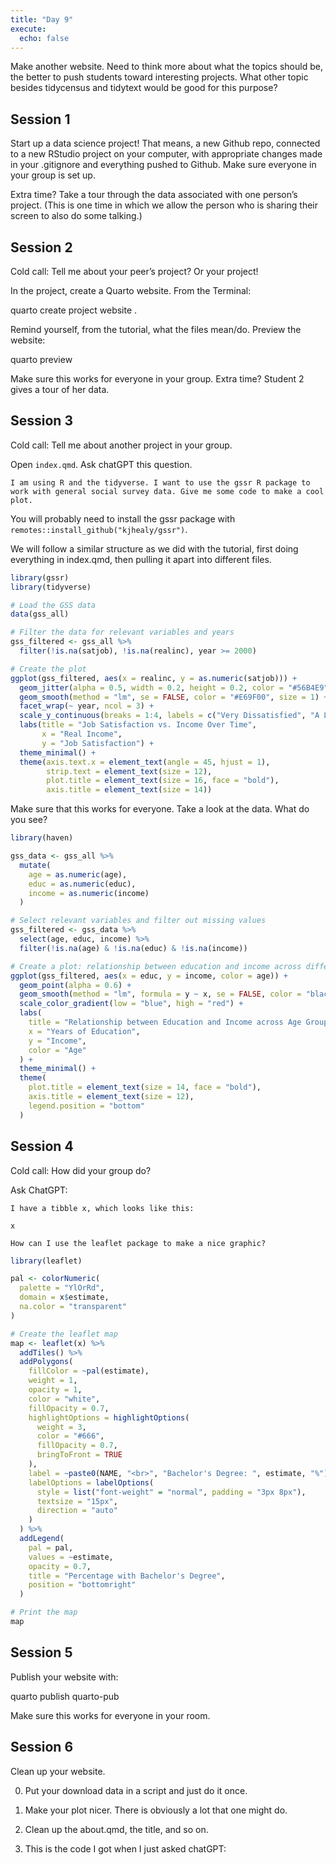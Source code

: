 ```yaml
---
title: "Day 9"
execute: 
  echo: false
---
```


Make another website. Need to think more about what the topics should be, the better to push students toward interesting projects. What other topic besides tidycensus and tidytext would be good for this purpose?

## Session 1

Start up a data science project! That means, a new Github repo, connected to a new RStudio project on your computer, with appropriate changes made in your .gitignore and everything pushed to Github. Make sure everyone in your group is set up. 

Extra time? Take a tour through the data associated with one person's project. (This is one time in which we allow the person who is sharing their screen to also do some talking.)


## Session 2

Cold call: Tell me about your peer's project? Or your project!

In the project, create a Quarto website. From the Terminal:

quarto create project website .

Remind yourself, from the tutorial, what the files mean/do. Preview the website:

quarto preview

Make sure this works for everyone in your group. Extra time? Student 2 gives a tour of her data.

## Session 3

Cold call: Tell me about another project in your group.

Open `index.qmd`. Ask chatGPT this question. 

```
I am using R and the tidyverse. I want to use the gssr R package to work with general social survey data. Give me some code to make a cool plot.
```

You will probably need to install the gssr package with `remotes::install_github("kjhealy/gssr")`.


We will follow a similar structure as we did with the tutorial, first doing everything in index.qmd, then pulling it apart into different files. 



```r
library(gssr)
library(tidyverse)

# Load the GSS data
data(gss_all)

# Filter the data for relevant variables and years
gss_filtered <- gss_all %>%
  filter(!is.na(satjob), !is.na(realinc), year >= 2000)

# Create the plot
ggplot(gss_filtered, aes(x = realinc, y = as.numeric(satjob))) +
  geom_jitter(alpha = 0.5, width = 0.2, height = 0.2, color = "#56B4E9") +
  geom_smooth(method = "lm", se = FALSE, color = "#E69F00", size = 1) +
  facet_wrap(~ year, ncol = 3) +
  scale_y_continuous(breaks = 1:4, labels = c("Very Dissatisfied", "A Little Dissatisfied", "Mod. Satisfied", "Very Satisfied")) +
  labs(title = "Job Satisfaction vs. Income Over Time",
       x = "Real Income",
       y = "Job Satisfaction") +
  theme_minimal() +
  theme(axis.text.x = element_text(angle = 45, hjust = 1),
        strip.text = element_text(size = 12),
        plot.title = element_text(size = 16, face = "bold"),
        axis.title = element_text(size = 14))

```

Make sure that this works for everyone. Take a look at the data. What do you see?

```r
library(haven)

gss_data <- gss_all %>%
  mutate(
    age = as.numeric(age),
    educ = as.numeric(educ),
    income = as.numeric(income)
  )

# Select relevant variables and filter out missing values
gss_filtered <- gss_data %>%
  select(age, educ, income) %>%
  filter(!is.na(age) & !is.na(educ) & !is.na(income))

# Create a plot: relationship between education and income across different age groups
ggplot(gss_filtered, aes(x = educ, y = income, color = age)) +
  geom_point(alpha = 0.6) +
  geom_smooth(method = "lm", formula = y ~ x, se = FALSE, color = "black", linetype = "dashed") +
  scale_color_gradient(low = "blue", high = "red") +
  labs(
    title = "Relationship between Education and Income across Age Groups",
    x = "Years of Education",
    y = "Income",
    color = "Age"
  ) +
  theme_minimal() +
  theme(
    plot.title = element_text(size = 14, face = "bold"),
    axis.title = element_text(size = 12),
    legend.position = "bottom"
  )
```


## Session 4

Cold call: How did your group do?

Ask ChatGPT:

```
I have a tibble x, which looks like this:

x

How can I use the leaflet package to make a nice graphic?
```

```r
library(leaflet)

pal <- colorNumeric(
  palette = "YlOrRd",
  domain = x$estimate,
  na.color = "transparent"
)

# Create the leaflet map
map <- leaflet(x) %>%
  addTiles() %>%
  addPolygons(
    fillColor = ~pal(estimate),
    weight = 1,
    opacity = 1,
    color = "white",
    fillOpacity = 0.7,
    highlightOptions = highlightOptions(
      weight = 3,
      color = "#666",
      fillOpacity = 0.7,
      bringToFront = TRUE
    ),
    label = ~paste0(NAME, "<br>", "Bachelor's Degree: ", estimate, "%"),
    labelOptions = labelOptions(
      style = list("font-weight" = "normal", padding = "3px 8px"),
      textsize = "15px",
      direction = "auto"
    )
  ) %>%
  addLegend(
    pal = pal,
    values = ~estimate,
    opacity = 0.7,
    title = "Percentage with Bachelor's Degree",
    position = "bottomright"
  )

# Print the map
map
```



## Session 5

Publish your website with:

quarto publish quarto-pub

Make sure this works for everyone in your room.

## Session 6

Clean up your website.

0) Put your download data in a script and just do it once.

1) Make your plot nicer. There is obviously a lot that one might do.

2) Clean up the about.qmd, the title, and so on.

3) This is the code I got when I just asked chatGPT:






